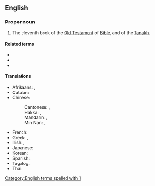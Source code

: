 ==English==
{{book of the Bible|Books of Kings}}

===Proper noun===
{{en-proper noun}}

# {{lb|en|biblical}} The eleventh book of the [[Old Testament]] of [[Bible]], and of the [[Tanakh]].
#: {{syn|en|1 Samuel|3 Kings|1 Kgs|q3=abbreviation}}

====Related terms====
* {{l|en|Kings}}
* {{l|en|2 Kings}}
* {{l|en|3 Kings}}

====Translations====
{{trans-top|book of the Bible}}
* Afrikaans: {{t|af|1 Konings}}, {{t|af|I Konings}}
* Catalan: {{t|ca|1 Reis}}
* Chinese:
*: Cantonese: {{t|yue|列王紀上|sc=Hani}}, {{t|yue|列王纪上|tr=lit6 wong4 gei2 soeng6|sc=Hani}}
*: Hakka: {{t|hak|列王紀上|sc=Hani}}, {{t|hak|列王纪上|tr=Lie̍t-vòng-ki-song|sc=Hani}}
*: Mandarin: {{t+|cmn|列王紀上|sc=Hani}}, {{t+|cmn|列王纪上|tr=Lièwángjì Shàng|sc=Hani}}
*: Min Nan: {{t|nan|列王紀上|sc=Hani}}, {{t|nan|列王纪上|tr=Lia̍t-ông-kí Siōng|sc=Hani}}
{{trans-mid}}
* French: {{t|fr|1 Rois}}
* Greek: {{t|el|Α' Βασιλειών}}, {{t|el|Βασιλείς Α'}}
* Irish: {{t|ga|Céad Leabhar na Ríthe|m}}, {{t|ga|1 Ríthe|m-p}}
* Japanese: {{t|ja|列王記上|tr=retsuō kijō}}
* Korean: {{t|ko|열왕기상|tr=yeolwanggi sang}}
* Spanish: {{t|es|1 Reyes|m-p}}
* Tagalog: {{t|tl|1 Mga Hari}}
* Thai: {{t|th|๑ พงศ์กษัตริย์}}
{{trans-bottom}}

[[Category:English terms spelled with 1]]